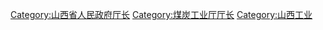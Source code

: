 [[Category:山西省人民政府厅长|Category:山西省人民政府厅长]]
[[Category:煤炭工业厅厅长|Category:煤炭工业厅厅长]]
[[Category:山西工业|Category:山西工业]]